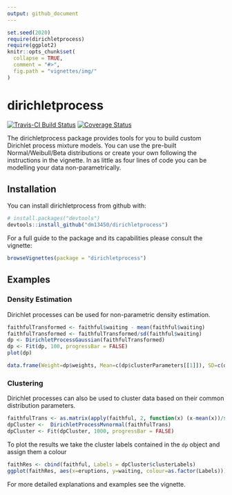```yaml
---
output: github_document
---
```


<!-- README.md is generated from README.Rmd. Please edit that file -->

```r
set.seed(2020)
require(dirichletprocess)
require(ggplot2)
knitr::opts_chunk$set(
  collapse = TRUE,
  comment = "#>",
  fig.path = "vignettes/img/"
)
```

# dirichletprocess

[![Travis-CI Build Status](https://travis-ci.org/dm13450/dirichletprocess.svg?branch=master)](https://travis-ci.org/dm13450/dirichletprocess)
[![Coverage Status](https://codecov.io/gh/dm13450/dirichletprocess/branch/master/graph/badge.svg)](https://codecov.io/gh/dm13450/dirichletprocess)

The dirichletprocess package provides tools for you to build custom Dirichlet process mixture models. You can use the pre-built Normal/Weibull/Beta distributions or create your own following the instructions in the vignette. In as little as four lines of code you can be modelling your data non-parametrically.

## Installation

You can install dirichletprocess from github with:

```r
# install.packages("devtools")
devtools::install_github("dm13450/dirichletprocess")
```

For a full guide to the package and its capabilities please consult the vignette:

```r
browseVignettes(package = "dirichletprocess")
```

## Examples

### Density Estimation

Dirichlet processes can be used for non-parametric density estimation. 

```r
faithfulTransformed <- faithful$waiting - mean(faithful$waiting)
faithfulTransformed <- faithfulTransformed/sd(faithful$waiting)
dp <- DirichletProcessGaussian(faithfulTransformed)
dp <- Fit(dp, 100, progressBar = FALSE)
plot(dp)
```

```r
data.frame(Weight=dp$weights, Mean=c(dp$clusterParameters[[1]]), SD=c(dp$clusterParameters[[1]]))
```


### Clustering

Dirichlet processes can also be used to cluster data based on their common distribution parameters. 

```r
faithfulTrans <- as.matrix(apply(faithful, 2, function(x) (x-mean(x))/sd(x)))
dpCluster <-  DirichletProcessMvnormal(faithfulTrans)
dpCluster <- Fit(dpCluster, 1000, progressBar = FALSE)
```

To plot the results we take the cluster labels contained in the `dp` object and assign them a colour

```r
faithRes <- cbind(faithful, Labels = dpCluster$clusterLabels)
ggplot(faithRes, aes(x=eruptions, y=waiting, colour=as.factor(Labels))) + geom_point() + guides(colour=FALSE)
```

For more detailed explanations and examples see the vignette.


